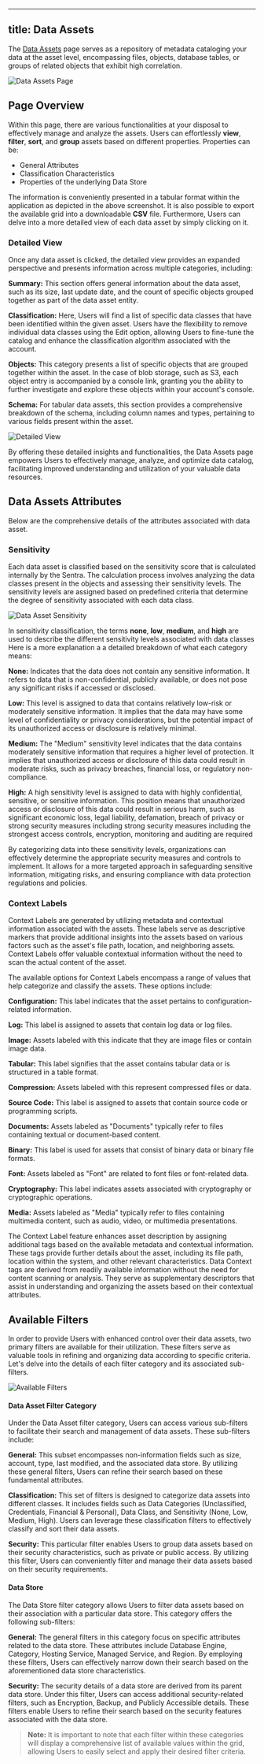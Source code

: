
---
title: Data Assets
---


The [Data Assets](https://app.sentra.io/assets) page serves as a repository of metadata cataloging your data at the asset level, encompassing files, objects, database tables, or groups of related objects that exhibit high correlation.

<img src={dataAssetsPage} alt="Data Assets Page"/>

## Page Overview

Within this page, there are various functionalities at your disposal to effectively manage and analyze the assets. Users can effortlessly **view**, **filter**, **sort**, and **group** assets based on different properties. Properties can be:

 - General Attributes
 - Classification Characteristics
 - Properties of the underlying Data Store

The information is conveniently presented in a tabular format within the application as depicted in the above screenshot. It is also possible to export the available grid into a  downloadable **CSV** file. Furthermore, Users can delve into a more detailed view of each data asset by simply clicking on it.

### Detailed View

Once any data asset is clicked, the detailed view provides an expanded perspective and presents information across multiple categories, including:

**Summary:** This section offers general information about the data asset, such as its size, last update date, and the count of specific objects grouped together as part of the data asset entity.

**Classification:** Here, Users will find a list of specific data classes that have been identified within the given asset. Users have the flexibility to remove individual data classes using the Edit option, allowing Users to fine-tune the catalog and enhance the classification algorithm associated with the account.

**Objects:** This category presents a list of specific objects that are grouped together within the asset. In the case of blob storage, such as S3, each object entry is accompanied by a console link, granting you the ability to further investigate and explore these objects within your account's console.

**Schema:** For tabular data assets, this section provides a comprehensive breakdown of the schema, including column names and types, pertaining to various fields present within the asset.

<img src={dataAssetsDetailedView} alt="Detailed View"/>

By offering these detailed insights and functionalities, the Data Assets page empowers Users to effectively manage, analyze, and optimize  data catalog, facilitating improved understanding and utilization of your valuable data resources.

## Data Assets Attributes
 Below are the comprehensive details of the attributes associated with data asset.
 
### Sensitivity
Each data asset is classified based on the sensitivity score that is calculated internally by the Sentra. The calculation process involves analyzing the data classes present in the objects and assessing their sensitivity levels. The sensitivity levels are assigned based on predefined criteria that determine the degree of sensitivity associated with each data class.

<img src={sensitivityLevels} alt="Data Asset Sensitivity"/>

In sensitivity classification, the terms **none**, **low**, **medium**, and **high** are used to describe the different sensitivity levels associated with data classes Here is a more explanation a a detailed breakdown of what each category means:

**None:** Indicates that the data does not contain any sensitive information. It refers to data that is non-confidential, publicly available, or does not pose any significant risks if accessed or disclosed.

**Low:** This level is assigned to data that contains relatively low-risk or moderately sensitive information. It implies that the data may have some level of confidentiality or privacy considerations, but the potential impact of its unauthorized access or disclosure is relatively minimal.

**Medium:** The "Medium" sensitivity level indicates that the data contains moderately sensitive information that requires a higher level of protection. It implies that unauthorized access or disclosure of this data could result in moderate risks, such as privacy breaches, financial loss, or regulatory non-compliance.

**High:** A high sensitivity level is assigned to data with highly confidential, sensitive, or sensitive information. This position means that unauthorized access or disclosure of this data could result in serious harm, such as significant economic loss, legal liability, defamation, breach of privacy or strong security measures including strong security measures including the strongest access controls, encryption, monitoring and auditing are required

By categorizing data into these sensitivity levels, organizations can effectively determine the appropriate security measures and controls to implement. It allows for a more targeted approach in safeguarding sensitive information, mitigating risks, and ensuring compliance with data protection regulations and policies.

### Context Labels 
Context Labels are generated by utilizing metadata and contextual information associated with the assets. These labels serve as descriptive markers that provide additional insights into the assets based on various factors such as the asset's file path, location, and neighboring assets. Context Labels offer valuable contextual information without the need to scan the actual content of the asset.

The available options for Context Labels encompass a range of values that help categorize and classify the assets. These options include:

**Configuration:** This label indicates that the asset pertains to configuration-related information.

**Log:** This label is assigned to assets that contain log data or log files.

**Image:** Assets labeled with this indicate that they are image files or contain image data.

**Tabular:** This label signifies that the asset contains tabular data or is structured in a table format.

**Compression:** Assets labeled with this represent compressed files or data.

**Source Code:** This label is assigned to assets that contain source code or programming scripts.

**Documents:** Assets labeled as "Documents" typically refer to files containing textual or document-based content.

**Binary:** This label is used for assets that consist of binary data or binary file formats.

**Font:** Assets labeled as "Font" are related to font files or font-related data.

**Cryptography:** This label indicates assets associated with cryptography or cryptographic operations.

**Media:** Assets labeled as "Media" typically refer to files containing multimedia content, such as audio, video, or multimedia presentations.

The Context Label feature enhances asset description by assigning additional tags based on the available metadata and contextual information. These tags provide further details about the asset, including its file path, location within the system, and other relevant characteristics. Data Context tags are derived from readily available information without the need for content scanning or analysis. They serve as supplementary descriptors that assist in understanding and organizing the assets based on their contextual attributes.

## Available Filters

In order to provide Users with enhanced control over their data assets, two primary filters are available for their utilization. These filters serve as valuable tools in refining and organizing data according to specific criteria. Let's delve into the details of each filter category and its associated sub-filters.

<img src={filterOption} alt="Available Filters"/>

#### Data Asset Filter Category
Under the Data Asset filter category, Users can access various sub-filters to facilitate their search and management of data assets. These sub-filters include:

**General:** This subset encompasses non-information fields such as size, account, type, last modified, and the associated data store. By utilizing these general filters, Users can refine their search based on these fundamental attributes.

**Classification:** This set of filters is designed to categorize data assets into different classes. It includes fields such as Data Categories (Unclassified, Credentials, Financial & Personal), Data Class, and Sensitivity (None, Low, Medium, High). Users can leverage these classification filters to effectively classify and sort their data assets.

**Security:** This particular filter enables Users to group data assets based on their security characteristics, such as private or public access. By utilizing this filter, Users can conveniently filter and manage their data assets based on their security requirements.
 
#### Data Store
The Data Store filter category allows Users to filter data assets based on their association with a particular data store. This category offers the following sub-filters:

**General:** The general filters in this category focus on specific attributes related to the data store. These attributes include Database Engine, Category, Hosting Service, Managed Service, and Region. By employing these filters, Users can effectively narrow down their search based on the aforementioned data store characteristics.

**Security:** The security details of a data store are derived from its parent data store. Under this filter, Users can access additional security-related filters, such as Encryption, Backup, and Publicly Accessible details. These filters enable Users to refine their search based on the security features associated with the data store.

> **Note:** It is important to note that each filter within these categories will display a comprehensive list of available values within the grid, allowing Users to easily select and apply their desired filter criteria.


